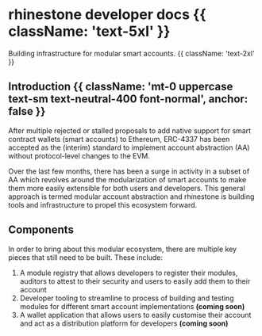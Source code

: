 # rhinestone developer docs {{ className: 'text-5xl' }}

Building infrastructure for modular smart accounts. {{ className: 'text-2xl' }}

## Introduction {{ className: 'mt-0 uppercase text-sm text-neutral-400 font-normal', anchor: false }}

After multiple rejected or stalled proposals to add native support for smart contract wallets (smart accounts) to Ethereum, ERC-4337 has been accepted as the (interim) standard to implement account abstraction (AA) without protocol-level changes to the EVM.

Over the last few months, there has been a surge in activity in a subset of AA which revolves around the modularization of smart accounts to make them more easily extensible for both users and developers. This general approach is termed modular account abstraction and rhinestone is building tools and infrastructure to propel this ecosystem forward.

## Components

In order to bring about this modular ecosystem, there are multiple key pieces that still need to be built. These include:

1. A module registry that allows developers to register their modules, auditors to attest to their security and users to easily add them to their account
2. Developer tooling to streamline to process of building and testing modules for different smart account implementations **(coming soon)**
3. A wallet application that allows users to easily customise their account and act as a distribution platform for developers **(coming soon)**

[comment]: <ComponentsList />

<BuilderCommunity />
